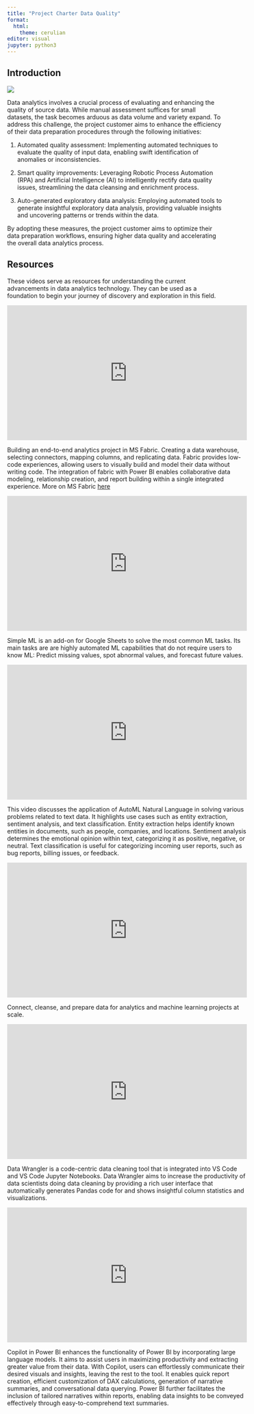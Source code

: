 ```yaml
---
title: "Project Charter Data Quality"
format:
  html:
    theme: cerulian
editor: visual
jupyter: python3
---
```


## Introduction

![](https://www.datascience-pm.com/wp-content/uploads/2021/02/CRISP-DM.png)

Data analytics involves a crucial process of evaluating and enhancing the quality of source data. While manual assessment suffices for small datasets, the task becomes arduous as data volume and variety expand. To address this challenge, the project customer aims to enhance the efficiency of their data preparation procedures through the following initiatives:

1. Automated quality assessment: Implementing automated techniques to evaluate the quality of input data, enabling swift identification of anomalies or inconsistencies.

2. Smart quality improvements: Leveraging Robotic Process Automation (RPA) and Artificial Intelligence (AI) to intelligently rectify data quality issues, streamlining the data cleansing and enrichment process.

3. Auto-generated exploratory data analysis: Employing automated tools to generate insightful exploratory data analysis, providing valuable insights and uncovering patterns or trends within the data.

By adopting these measures, the project customer aims to optimize their data preparation workflows, ensuring higher data quality and accelerating the overall data analytics process.

## Resources

These videos serve as resources for understanding the current advancements in data analytics technology. They can be used as a foundation to begin your journey of discovery and exploration in this field.

```{=html}
<div class="card border-dark mb-3" style="width: 562px">
  <iframe width="560" height="315" src="https://www.youtube.com/embed/KswXd7tnJko" title="YouTube video player" frameborder="0" allow="accelerometer; autoplay; clipboard-write; encrypted-media; gyroscope; picture-in-picture; web-share" allowfullscreen>
</iframe>
  <div class="card-body">
    <p class="card-text">Building an end-to-end analytics project in MS Fabric. Creating a data warehouse, selecting connectors, mapping columns, and replicating data. Fabric provides low-code experiences, allowing users to visually build and model their data without writing code. The integration of fabric with Power BI enables collaborative data modeling, relationship creation, and report building within a single integrated experience. More on MS Fabric <a href="https://www.microsoft.com/en-us/microsoft-fabric" target="_blank">here</a></p>
</div>
</div>
```

```{=html}
<div class="card border-dark mb-3" style="width: 562px">
  <iframe width="560" height="315" src="https://www.youtube.com/embed/GYCORMNr_IU" title="YouTube video player" frameborder="0" allow="accelerometer; autoplay; clipboard-write; encrypted-media; gyroscope; picture-in-picture; web-share" allowfullscreen></iframe>
  <div class="card-body">
    <p class="card-text">Simple ML is an add-on for Google Sheets to solve the most common ML tasks. Its main tasks are are highly automated ML capabilities that do not require users to know ML: Predict missing values, spot abnormal values, and forecast future values.</p>
</div>
</div>

```

```{=html}
<div class="card border-dark mb-3" style="width: 562px">
  <iframe width="560" height="315" src="https://www.youtube.com/embed/K7GPVZZiC6s" title="YouTube video player" frameborder="0" allow="accelerometer; autoplay; clipboard-write; encrypted-media; gyroscope; picture-in-picture; web-share" allowfullscreen></iframe>
  <div class="card-body">
    <p class="card-text">This video discusses the application of AutoML Natural Language in solving various problems related to text data. It highlights use cases such as entity extraction, sentiment analysis, and text classification. Entity extraction helps identify known entities in documents, such as people, companies, and locations. Sentiment analysis determines the emotional opinion within text, categorizing it as positive, negative, or neutral. Text classification is useful for categorizing incoming user reports, such as bug reports, billing issues, or feedback.</p>
</div>    
</div>
```

```{=html}
<div class="card border-dark mb-3" style="width: 562px">
  <iframe width="560" height="315" src="https://www.youtube.com/embed/MxKNdVNyLJY" title="YouTube video player" frameborder="0" allow="accelerometer; autoplay; clipboard-write; encrypted-media; gyroscope; picture-in-picture; web-share" allowfullscreen></iframe>
  <div class="card-body">
    <p class="card-text">Connect, cleanse, and prepare data for analytics and machine learning projects at scale.</p>
</div>    
</div>
```

```{=html}
<div class="card border-dark mb-3" style="width: 562px">
  <iframe width="560" height="315" src="https://www.youtube.com/embed/KrzcV1c1W1U" title="YouTube video player" frameborder="0" allow="accelerometer; autoplay; clipboard-write; encrypted-media; gyroscope; picture-in-picture; web-share" allowfullscreen></iframe>
  <div class="card-body">
    <p class="card-text">Data Wrangler is a code-centric data cleaning tool that is integrated into VS Code and VS Code Jupyter Notebooks. Data Wrangler aims to increase the productivity of data scientists doing data cleaning by providing a rich user interface that automatically generates Pandas code for and shows insightful column statistics and visualizations.</p>
</div>
</div>
```

```{=html}
<div class="card border-dark mb-3" style="width: 562px">
  <iframe width="560" height="315" src="https://www.youtube.com/embed/wr__6tM5U6I" title="YouTube video player" frameborder="0" allow="accelerometer; autoplay; clipboard-write; encrypted-media; gyroscope; picture-in-picture; web-share" allowfullscreen></iframe>
  <div class="card-body">
    <p class="card-text">Copilot in Power BI enhances the functionality of Power BI by incorporating large language models. It aims to assist users in maximizing productivity and extracting greater value from their data. With Copilot, users can effortlessly communicate their desired visuals and insights, leaving the rest to the tool. It enables quick report creation, efficient customization of DAX calculations, generation of narrative summaries, and conversational data querying. Power BI further facilitates the inclusion of tailored narratives within reports, enabling data insights to be conveyed effectively through easy-to-comprehend text summaries.</p>
</div>    
</div>
```


